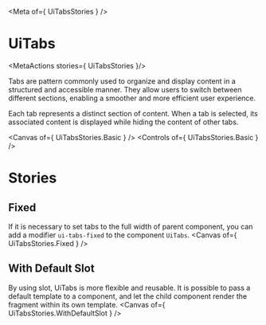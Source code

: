 
<Meta of={ UiTabsStories } />

# UiTabs
<MetaActions stories={ UiTabsStories }/>

Tabs are pattern commonly used to organize and display content in a structured and accessible manner. They allow users to switch between different sections, enabling a smoother and more efficient user experience.

Each tab represents a distinct section of content. When a tab is selected, its associated content is displayed while hiding the content of other tabs.

<Canvas of={ UiTabsStories.Basic } />
<Controls of={ UiTabsStories.Basic } />

# Stories
## Fixed
If it is necessary to set tabs to the full width of parent component, you can add a modifier ```ui-tabs-fixed``` to the component ```UiTabs```.
<Canvas of={ UiTabsStories.Fixed } />

## With Default Slot
By using slot, UiTabs is more flexible and reusable. It is possible to  pass a default template to a component, and let the child component render the fragment within its own template.
<Canvas of={ UiTabsStories.WithDefaultSlot } />
